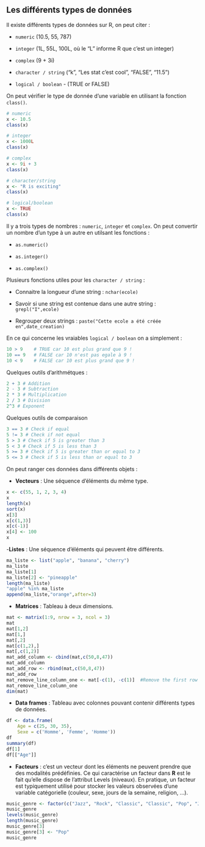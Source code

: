 ## Les différents types de données {.unnumbered}

Il existe différents types de données sur R, on peut citer : 

- `numeric` (10.5, 55, 787) 

- `integer` (1L, 55L, 100L, où le "L" informe R que c'est un integer) 

- `complex` (9 + 3i) 

- `character / string` ("k", "Les stat c'est cool", "FALSE", "11.5") 

- `logical / boolean` - (TRUE or FALSE)

On peut vérifier le type de donnée d'une variable en utilisant la fonction `class()`.

``` r
# numeric
x <- 10.5
class(x)

# integer
x <- 1000L
class(x)

# complex
x <- 9i + 3
class(x)

# character/string
x <- "R is exciting"
class(x)

# logical/boolean
x <- TRUE
class(x) 
```

Il y a trois types de nombres : `numeric`, `integer` et `complex`. On peut convertir un nombre d'un type à un autre en utilsant les fonctions : 

- `as.numeric()` 

- `as.integer()` 

- `as.complex()`

Plusieurs fonctions utiles pour les `character / string` : 

- Connaitre la longueur d'une string : `nchar(ecole)` 

- Savoir si une string est contenue dans une autre string : `grepl("I",ecole)` 

- Regrouper deux strings : `paste("Cette ecole a été créée en",date_creation)`

En ce qui concerne les vraiables `logical / boolean` on a simplement :

``` r
10 > 9    # TRUE car 10 est plus grand que 9 !
10 == 9   # FALSE car 10 n'est pas egale à 9 !
10 < 9    # FALSE car 10 est plus grand que 9 ! 
```

Quelques outils d'arithmétques :

``` r
2 + 3 # Addition    
2 - 3 # Subtraction     
2 * 3 # Multiplication  
2 / 3 # Division
2^3 # Exponent
```

Quelques outils de comparaison

``` r
3 == 3 # Check if equal     
5 != 3 # Check if not equal 
5 > 3 # Check if 5 is greater than 3    
5 < 3 # Check if 5 is less than 3 
5 >= 3 # Check if 5 is greater than or equal to 3
5 <= 3 # Check if 5 is less than or equal to 3
```

On peut ranger ces données dans différents objets :

-   **Vecteurs** : Une séquence d'éléments du même type.

``` r
x <- c(55, 1, 2, 3, 4)
x
length(x)
sort(x)
x[3]
x[c(1,3)]
x[c(-1)]
x[4] <- 100 
x
```

\-**Listes** : Une séquence d'éléments qui peuvent être différents.

``` r
ma_liste <- list("apple", "banana", "cherry")
ma_liste
ma_liste[1]
ma_liste[2] <- "pineapple"
length(ma_liste)
"apple" %in% ma_liste 
append(ma_liste,"orange",after=3)
```

-   **Matrices** : Tableau à deux dimensions.

``` r
mat <- matrix(1:9, nrow = 3, ncol = 3)
mat
mat[1,2]
mat[1,]
mat[,2]
mat[c(1,2),] 
mat[,c(1,2)] 
mat_add_column <- cbind(mat,c(50,8,47))
mat_add_column
mat_add_row <- rbind(mat,c(50,8,47))
mat_add_row
mat_remove_line_column_one <- mat[-c(1), -c(1)]  #Remove the first row and the first column
mat_remove_line_column_one
dim(mat)
```

-   **Data frames** : Tableau avec colonnes pouvant contenir différents types de données.

``` r
df <- data.frame(
    Age = c(25, 30, 35), 
    Sexe = c('Homme', 'Femme', 'Homme'))
df
summary(df)
df[1]
df[["Age"]]
```

-   **Facteurs** : c'est un vecteur dont les éléments ne peuvent prendre que des modalités prédéfinies. Ce qui caractérise un facteur dans **R** est le fait qu’elle dispose de l’attribut Levels (niveaux). En pratique, un facteur est typiquement utilisé pour stocker les valeurs observées d’une variable catégorielle (couleur, sexe, jours de la semaine, religion, ...).

``` r
music_genre <- factor(c("Jazz", "Rock", "Classic", "Classic", "Pop", "Jazz", "Rock", "Jazz"))
music_genre
levels(music_genre) 
length(music_genre) 
music_genre[3] 
music_genre[3] <- "Pop"
music_genre
```
